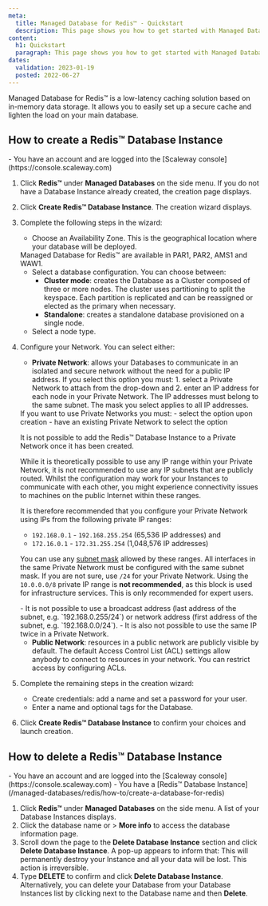 ```yaml
---
meta:
  title: Managed Database for Redis™ - Quickstart
  description: This page shows you how to get started with Managed Database for Redis™.
content:
  h1: Quickstart
  paragraph: This page shows you how to get started with Managed Database for Redis™.
dates:
  validation: 2023-01-19
  posted: 2022-06-27
---
```


Managed Database for Redis™ is a low-latency caching solution based on in-memory data storage. It allows you to easily set up a secure cache and lighten the load on your main database. 

## How to create a Redis™ Database Instance

<Message type="requirement">
  - You have an account and are logged into the [Scaleway console](https://console.scaleway.com)
</Message>

1. Click **Redis™** under **Managed Databases** on the side menu. If you do not have a Database Instance already created, the creation page displays.
2. Click **Create Redis™ Database Instance**. The creation wizard displays.
3. Complete the following steps in the wizard:
    - Choose an Availability Zone. This is the geographical location where your database will be deployed.

    <Message type="note">
      Managed Database for Redis™ are available in PAR1, PAR2, AMS1 and WAW1.
    </Message>

    - Select a database configuration. You can choose between:
        - **Cluster mode**: creates the Database as a Cluster composed of three or more nodes. The cluster uses partitioning to split the keyspace. Each partition is replicated and can be reassigned or elected as the primary when necessary.
        - **Standalone**: creates a standalone database provisioned on a single node.
    - Select a node type.
4. Configure your Network. You can select either:
    - **Private Network**: allows your Databases to communicate in an isolated and secure network without the need for a public IP address. If you select this option you must: 1. select a Private Network to attach from the drop-down and 2. enter an IP address for each node in your Private Network. The IP addresses must belong to the same subnet. The mask you select applies to all IP addresses.

    <Message type="important">
    If you want to use Private Networks you must:
    - select the option upon creation
    - have an existing Private Network to select the option

    It is not possible to add the Redis™ Database Instance to a Private Network once it has been created.

    </Message>

    <Message type="note">
    While it is theoretically possible to use any IP range within your Private Network, it is not recommended to use any IP subnets that are publicly routed. Whilst the configuration may work for your Instances to communicate with each other, you might experience connectivity issues to machines on the public Internet within these ranges. 

    It is therefore recommended that you configure your Private Network using IPs from the following private IP ranges: 
    - `192.168.0.1` - `192.168.255.254` (65,536 IP addresses) and
    - `172.16.0.1` - `172.31.255.254` (1,048,576 IP addresses)   

    You can use any [subnet mask](https://en.wikipedia.org/wiki/Subnetwork) allowed by these ranges. All interfaces in the same Private Network must be configured with the same subnet mask. If you are not sure, use `/24` for your Private Network. 
    Using the `10.0.0.0/8` private IP range is **not recommended**, as this block is used for infrastructure services. This is only recommended for expert users. 

    <Message type="important">
    - It is not possible to use a broadcast address (last address of the subnet, e.g. `192.168.0.255/24`) or network address (first address of the subnet, e.g. `192.168.0.0/24`).
    - It is also not possible to use the same IP twice in a Private Network.

    </Message>

    </Message>

    - **Public Network**: resources in a public network are publicly visible by default. The default Access Control List (ACL)
    settings allow anybody to connect to resources in your network. You can restrict access by configuring ACLs.
5. Complete the remaining steps in the creation wizard:
    - Create credentials: add a name and set a password for your user.
    - Enter a name and optional tags for the Database.
6. Click **Create Redis™ Database Instance** to confirm your choices and launch creation.

## How to delete a Redis™ Database Instance

<Message type="requirement">
  - You have an account and are logged into the [Scaleway console](https://console.scaleway.com)
  - You have a [Redis™ Database Instance](/managed-databases/redis/how-to/create-a-database-for-redis)
</Message>

1. Click **Redis™** under **Managed Databases** on the side menu. A list of your Database Instances displays.
2. Click the database name or <Icon name="more" /> > **More info** to access the database information page.
3. Scroll down the page to the **Delete Database Instance** section and click **Delete Database Instance**. A pop-up appears to inform that:
    <Message type="important">
      This will permanently destroy your Instance and all your data will be lost. This action is irreversible.
    </Message>
4. Type **DELETE** to confirm and click **Delete Database Instance**.
    <Message type="tip">
      Alternatively, you can delete your Database from your Database Instances list by clicking <Icon name="more" /> next to the Database name and then **Delete**.
    </Message>